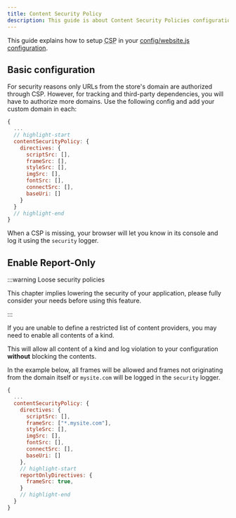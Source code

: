 ```yaml
---
title: Content Security Policy
description: This guide is about Content Security Policies configuration.
---
```


This guide explains how to setup
<abbr title="Content Security Policy">CSP</abbr> in your [config/website.js
configuration](/docs/reference/configurations#configwebsitejs).

## Basic configuration

For security reasons only URLs from the store's domain are authorized through
CSP. However, for tracking and third-party dependencies, you will have to authorize more
domains. Use the following config and add your custom domain in each:

```js title="my-module/config/website.js"
{
  ...
  // highlight-start
  contentSecurityPolicy: {
    directives: {
      scriptSrc: [],
      frameSrc: [],
      styleSrc: [],
      imgSrc: [],
      fontSrc: [],
      connectSrc: [],
      baseUri: []
    }
  }
  // highlight-end
}
```

When a CSP is missing, your browser will let you know in its console and log it
using the `security` logger.

## Enable Report-Only

:::warning Loose security policies

This chapter implies lowering the security of your application, please fully
consider your needs before using this feature.

:::

If you are unable to define a restricted list of content providers, you may need
to enable all contents of a kind.

This will allow all content of a kind and log violation to your configuration
**without** blocking the contents.

In the example below, all frames will be allowed and frames not originating from
the domain itself or `mysite.com` will be logged in the `security` logger.

```js title="my-module/config/website.js"
{
  ...
  contentSecurityPolicy: {
    directives: {
      scriptSrc: [],
      frameSrc: ["*.mysite.com"],
      styleSrc: [],
      imgSrc: [],
      fontSrc: [],
      connectSrc: [],
      baseUri: []
    },
    // highlight-start
    reportOnlyDirectives: {
      frameSrc: true,
    }
    // highlight-end
  }
}
```

